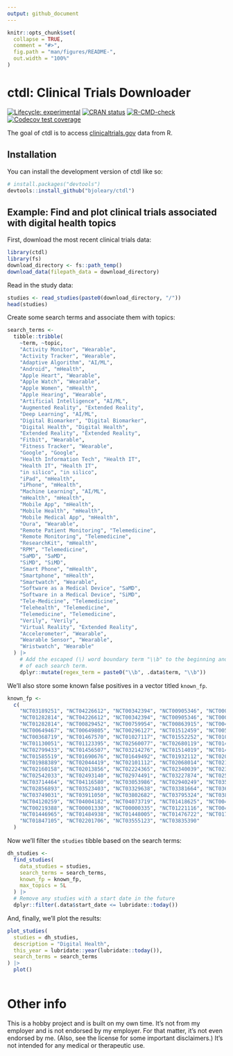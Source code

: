 ```yaml
---
output: github_document
---
```


<!-- README.md is generated from README.Rmd. Please edit that file -->

```r
knitr::opts_chunk$set(
  collapse = TRUE,
  comment = "#>",
  fig.path = "man/figures/README-",
  out.width = "100%"
)
```

# ctdl: Clinical Trials Downloader

<!-- badges: start -->
[![Lifecycle: experimental](https://img.shields.io/badge/lifecycle-experimental-orange.svg)](https://lifecycle.r-lib.org/articles/stages.html#experimental)
[![CRAN status](https://www.r-pkg.org/badges/version/ctdl)](https://CRAN.R-project.org/package=ctdl)
[![R-CMD-check](https://github.com/bjoleary/ctdl/actions/workflows/R-CMD-check.yaml/badge.svg)](https://github.com/bjoleary/ctdl/actions/workflows/R-CMD-check.yaml)
[![Codecov test coverage](https://codecov.io/gh/bjoleary/ctdl/branch/main/graph/badge.svg)](https://app.codecov.io/gh/bjoleary/ctdl?branch=main)
<!-- badges: end -->

The goal of ctdl is to access [clinicaltrials.gov](https://www.clinicaltrials.gov) data from R. 

## Installation

You can install the development version of ctdl like so:

``` r
# install.packages("devtools")
devtools::install_github("bjoleary/ctdl")
```

## Example: Find and plot clinical trials associated with digital health topics

First, download the most recent clinical trials data: 

```r
library(ctdl)
library(fs)
download_directory <- fs::path_temp()
download_data(filepath_data = download_directory)
```

Read in the study data: 

```r
studies <- read_studies(paste0(download_directory, "/"))
head(studies)
```

Create some search terms and associate them with topics:

```r
search_terms <- 
  tibble::tribble(
    ~term, ~topic,
    "Activity Monitor", "Wearable",
    "Activity Tracker", "Wearable",
    "Adaptive Algorithm", "AI/ML",
    "Android", "mHealth",
    "Apple Heart", "Wearable",
    "Apple Watch", "Wearable",
    "Apple Women", "mHealth",
    "Apple Hearing", "Wearable",
    "Artificial Intelligence", "AI/ML",
    "Augmented Reality", "Extended Reality",
    "Deep Learning", "AI/ML",
    "Digital Biomarker", "Digital Biomarker",
    "Digital Health", "Digital Health",
    "Extended Reality", "Extended Reality",
    "Fitbit", "Wearable",
    "Fitness Tracker", "Wearable",
    "Google", "Google",
    "Health Information Tech", "Health IT",
    "Health IT", "Health IT",
    "in silico", "in silico",
    "iPad", "mHealth",
    "iPhone", "mHealth",
    "Machine Learning", "AI/ML",
    "mHealth", "mHealth",
    "Mobile App", "mHealth",
    "Mobile Health", "mHealth",
    "Mobile Medical App", "mHealth",
    "Oura", "Wearable",
    "Remote Patient Monitoring", "Telemedicine",
    "Remote Monitoring", "Telemedicine",
    "ResearchKit", "mHealth",
    "RPM", "Telemedicine",
    "SaMD", "SaMD",
    "SiMD", "SiMD",
    "Smart Phone", "mHealth",
    "Smartphone", "mHealth",
    "Smartwatch", "Wearable",
    "Software as a Medical Device", "SaMD",
    "Software in a Medical Device", "SiMD",
    "Tele-Medicine", "Telemedicine",
    "Telehealth", "Telemedicine",
    "Telemedicine", "Telemedicine",
    "Verily", "Verily",
    "Virtual Reality", "Extended Reality",
    "Accelerometer", "Wearable",
    "Wearable Sensor", "Wearable",
    "Wristwatch", "Wearable"
  ) |>
    # Add the escaped (\) word boundary term "\\b" to the beginning and end
    # of each search term.
    dplyr::mutate(regex_term = paste0("\\b", .data$term, "\\b"))
```

We'll also store some known false positives in a vector titled `known_fp`. 

```r
known_fp <- 
  c(
    "NCT03189251", "NCT04226612", "NCT00342394", "NCT00905346", "NCT00051363",
    "NCT01282814", "NCT04226612", "NCT00342394", "NCT00905346", "NCT00051363",
    "NCT01282814", "NCT00829452", "NCT00759954", "NCT00863915", "NCT00475605",
    "NCT00649467", "NCT00649805", "NCT00296127", "NCT01512459", "NCT00568152",
    "NCT00368719", "NCT01467570", "NCT01027117", "NCT01552252", "NCT01097226",
    "NCT01130051", "NCT01123395", "NCT02560077", "NCT02680119", "NCT01445964",
    "NCT02799433", "NCT01456507", "NCT03214276", "NCT01514019", "NCT01449786",
    "NCT01585519", "NCT01690676", "NCT01649492", "NCT01932112", "NCT02029781",
    "NCT01988389", "NCT02044419", "NCT02101112", "NCT02068014", "NCT02159313",
    "NCT02160158", "NCT02013856", "NCT02224365", "NCT02340039", "NCT02396615",
    "NCT02542033", "NCT02493140", "NCT02974491", "NCT03227874", "NCT02565472",
    "NCT03714464", "NCT04116580", "NCT03053986", "NCT02940249", "NCT03593135",
    "NCT02856893", "NCT03523403", "NCT03329638", "NCT03381664", "NCT03608319",
    "NCT03749031", "NCT03911050", "NCT03802682", "NCT03795324", "NCT03846986",
    "NCT04120259", "NCT04004182", "NCT04073719", "NCT01418625", "NCT00474682",
    "NCT00219388", "NCT00001330", "NCT00000335", "NCT01221116", "NCT00454974",
    "NCT01446965", "NCT01484938", "NCT01448005", "NCT01476722", "NCT01740999",
    "NCT01847105", "NCT02201706", "NCT03555123", "NCT03835390"
  )
```

Now we'll filter the `studies` tibble based on the search terms: 

```r
dh_studies <- 
  find_studies(
    data_studies = studies,
    search_terms = search_terms,
    known_fp = known_fp,
    max_topics = 5L
  ) |> 
  # Remove any studies with a start date in the future
  dplyr::filter(.data$start_date <= lubridate::today())
```

And, finally, we'll plot the results: 

```r
plot_studies(
  studies = dh_studies,
  description = "Digital Health",
  this_year = lubridate::year(lubridate::today()),
  search_terms = search_terms
) |> 
  plot()
  
```

# Other info

This is a hobby project and is built on my own time. 
It's not from my employer and is not endorsed by my employer. 
For that matter, it’s not even endorsed by me. 
(Also, see the license for some important disclaimers.) 
It's not intended for any medical or therapeutic use.
